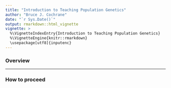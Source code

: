 ```yaml
---
title: "Introduction to Teaching Population Genetics"
author: "Bruce J. Cochrane"
date: "`r Sys.Date()`"
output: rmarkdown::html_vignette
vignette: >
  %\VignetteIndexEntry{Introduction to Teaching Population Genetics}
  %\VignetteEngine{knitr::rmarkdown}
  \usepackage[utf8]{inputenc}
---
```

### Overview

---
### How to proceed